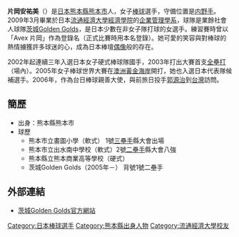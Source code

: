 {{japanese|japanese=片岡 安祐美|kana=かたおか あゆみ|romaji=Kataoka Ayumi}}

'''片岡安祐美'''（{{bd|1986年|11月14日|||Kataoka, Ayumi}}）是[[日本|日本]][[熊本縣|熊本縣]][[熊本市|熊本市]]人，女子[[棒球|棒球]]選手，守備位置是[[内野手|内野手]]。2009年3月畢業於日本[[流通經濟大學|流通經濟大學]][[經濟學|經濟學院]]的[[企業管理|企業管理學系]]，球隊是業餘社會人球隊[[茨城Golden_Golds|茨城Golden Golds]]，是日本少數在非女子隊打球的女選手。練習賽時曾以「Avex 片岡」作為登錄名（正式比賽時用本名登錄）。她可愛的笑容與對棒球的熱情擄獲許多球迷的心，成為日本棒壇[[偶像|偶像]]般的存在。

2002年起連續三年入選日本女子硬式棒球隊國手，2003年打出大賽首支[[全壘打|全壘打]]（場內）。2005年女子棒球世界大賽在[[澳洲|澳洲]][[黃金海岸_(澳大利亞)|黃金海岸]]開打，她也入選日本代表隊候補選手。2006年，作為台日棒球親善大使，與前旅日投手[[郭源治|郭源治]]到[[台灣|台灣]]訪問。

==簡歷==
*出身：熊本縣熊本市
*球歷
**熊本市立畫圖小學（軟式） 1號[[三壘手|三壘手]]縣大會出場
**熊本市立出水南中學校（軟式）2號[[二壘手|二壘手]]縣大會八強
**熊本縣立熊本商業高等學校（硬式）
**茨城Golden Golds（2005年－） 背號1號二壘手

== 外部連結 ==
*[https://web.archive.org/web/20050320021901/http://www.goldengolds.com/ 茨城Golden Golds官方網站]
{{台灣棒球維基館|片岡安祐美}}

{{DEFAULTSORT:Kataoka, Ayumi}}

[[Category:日本棒球選手|Category:日本棒球選手]]
[[Category:熊本縣出身人物|Category:熊本縣出身人物]]
[[Category:流通經濟大學校友|Category:流通經濟大學校友]]